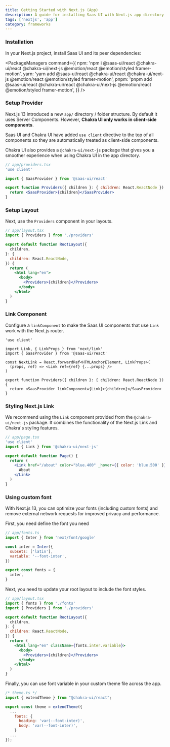 ```yaml
---
title: Getting Started with Next.js (App)
description: A guide for installing Saas UI with Next.js app directory
tags: ['nextjs', 'app']
category: frameworks
---
```


### Installation

In your Next.js project, install Saas UI and its peer dependencies:

<PackageManagers
  command={{
    npm: 'npm i @saas-ui/react @chakra-ui/react @chakra-ui/next-js @emotion/react @emotion/styled framer-motion',
    yarn: 'yarn add @saas-ui/react @chakra-ui/react @chakra-ui/next-js @emotion/react @emotion/styled framer-motion',
    pnpm: 'pnpm add @saas-ui/react @chakra-ui/react @chakra-ui/next-js @emotion/react @emotion/styled framer-motion',
  }}
/>

### Setup Provider

Next.js 13 introduced a new `app/` directory / folder structure. By default it
uses Server Components. However, **Chakra UI only works in client-side
components**.

Saas UI and Chakra UI have added `use client` directive to the top of all
components so they are automatically treated as client-side components.

Chakra UI also provides a `@chakra-ui/next-js` package that gives you a smoother
experience when using Chakra UI in the app directory.

```jsx live=false
// app/providers.tsx
'use client'

import { SaasProvider } from '@saas-ui/react'

export function Providers({ children }: { children: React.ReactNode }) {
  return <SaasProvider>{children}</SaasProvider>
}
```

### Setup Layout

Next, use the `Providers` component in your layouts.

```jsx live=false
// app/layout.tsx
import { Providers } from './providers'

export default function RootLayout({
  children,
}: {
  children: React.ReactNode,
}) {
  return (
    <html lang="en">
      <body>
        <Providers>{children}</Providers>
      </body>
    </html>
  )
}
```

### Link Component

Configure a `linkComponent` to make the Saas UI components that use `Link` work with the Next.js router.

```tsx
'use client'

import Link, { LinkProps } from 'next/link'
import { SaasProvider } from '@saas-ui/react'

const NextLink = React.forwardRef<HTMLAnchorElement, LinkProps>(
  (props, ref) => <Link ref={ref} {...props} />
)

export function Providers({ children }: { children: React.ReactNode }) {
  return <SaasProvider linkComponent={Link}>{children}</SaasProvider>
}
```

### Styling Next.js Link

We recommend using the `Link` component provided from the `@chakra-ui/next-js`
package. It combines the functionality of the Next.js Link and Chakra's styling
features.

```jsx live=false
// app/page.tsx
'use client'
import { Link } from '@chakra-ui/next-js'

export default function Page() {
  return (
    <Link href="/about" color="blue.400" _hover={{ color: 'blue.500' }}>
      About
    </Link>
  )
}
```

### Using custom font

With Next.js 13, you can optimize your fonts (including custom fonts) and remove
external network requests for improved privacy and performance.

First, you need define the font you need

```jsx live=false
// app/fonts.ts
import { Inter } from 'next/font/google'

const inter = Inter({
  subsets: ['latin'],
  variable: '--font-inter',
})

export const fonts = {
  inter,
}
```

Next, you need to update your root layout to include the font styles.

```jsx live=false
// app/layout.tsx
import { fonts } from './fonts'
import { Providers } from './providers'

export default function RootLayout({
  children,
}: {
  children: React.ReactNode,
}) {
  return (
    <html lang="en" className={fonts.inter.variable}>
      <body>
        <Providers>{children}</Providers>
      </body>
    </html>
  )
}
```

Finally, you can use font variable in your custom theme file across the app.

```jsx live=false
/* theme.ts */
import { extendTheme } from "@chakra-ui/react";

export const theme = extendTheme({
  ...
    fonts: {
      heading: 'var(--font-inter)',
      body: 'var(--font-inter)',
    }
  ...
});
```

